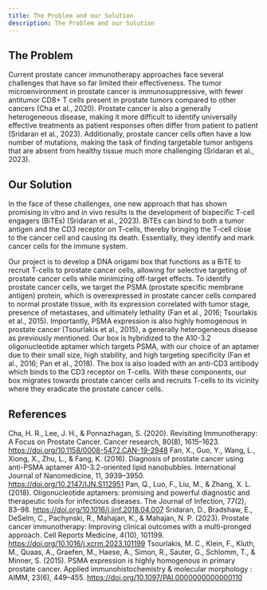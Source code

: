 ```yaml
---
title: The Problem and our Solution
description: The Problem and our Solution
---
```



## The Problem

Current prostate cancer immunotherapy approaches face several challenges that have so far limited their effectiveness. The tumor microenvironment in prostate cancer is immunosuppressive, with fewer antitumor CD8+ T cells present in prostate tumors compared to other cancers (Cha et al., 2020). Prostate cancer is also a generally heterogeneous disease, making it more difficult to identify universally effective treatments as patient responses often differ from patient to patient (Sridaran et al., 2023). Additionally, prostate cancer cells often have a low number of mutations, making the task of finding targetable tumor antigens that are absent from healthy tissue much more challenging (Sridaran et al., 2023).

## Our Solution

In the face of these challenges, one new approach that has shown promising in vitro and in vivo results is the development of bispecific T-cell engagers (BiTEs) (Sridaran et al., 2023). BiTEs can bind to both a tumor antigen and the CD3 receptor on T-cells, thereby bringing the T-cell close to the cancer cell and causing its death. Essentially, they identify and mark cancer cells for the immune system.

Our project is to develop a DNA origami box that functions as a BiTE to recruit T-cells to prostate cancer cells, allowing for selective targeting of prostate cancer cells while minimizing off-target effects. To identify prostate cancer cells, we target the PSMA (prostate specific membrane antigen) protein, which is overexpressed in prostate cancer cells compared to normal prostate tissue, with its expression correlated with tumor stage, presence of metastases, and ultimately lethality (Fan et al., 2016; Tsourlakis et al., 2015). Importantly, PSMA expression is also highly homogenous in prostate cancer (Tsourlakis et al., 2015), a generally heterogeneous disease as previously mentioned. Our box is hybridized to the A10-3.2 oligonucleotide aptamer which targets PSMA, with our choice of an aptamer due to their small size, high stability, and high targeting specificity (Fan et al., 2016; Pan et al., 2018). The box is also loaded with an anti-CD3 antibody which binds to the CD3 receptor on T-cells. With these components, our box migrates towards prostate cancer cells and recruits T-cells to its vicinity where they eradicate the prostate cancer cells.

## References

<ReferenceList>

Cha, H. R., Lee, J. H., & Ponnazhagan, S. (2020). Revisiting Immunotherapy: A Focus on Prostate Cancer. Cancer research, 80(8), 1615–1623. https://doi.org/10.1158/0008-5472.CAN-19-2948
Fan, X., Guo, Y., Wang, L., Xiong, X., Zhu, L., & Fang, K. (2016). Diagnosis of prostate cancer using anti-PSMA aptamer A10-3.2-oriented lipid nanobubbles. International Journal of Nanomedicine, 11, 3939–3950. https://doi.org/10.2147/IJN.S112951
Pan, Q., Luo, F., Liu, M., & Zhang, X. L. (2018). Oligonucleotide aptamers: promising and powerful diagnostic and therapeutic tools for infectious diseases. The Journal of Infection, 77(2), 83–98. https://doi.org/10.1016/j.jinf.2018.04.007
Sridaran, D., Bradshaw, E., DeSelm, C., Pachynski, R., Mahajan, K., & Mahajan, N. P. (2023). Prostate cancer immunotherapy: Improving clinical outcomes with a multi-pronged approach. Cell Reports Medicine, 4(10), 101199. https://doi.org/10.1016/j.xcrm.2023.101199
Tsourlakis, M. C., Klein, F., Kluth, M., Quaas, A., Graefen, M., Haese, A., Simon, R., Sauter, G., Schlomm, T., & Minner, S. (2015). PSMA expression is highly homogenous in primary prostate cancer. Applied immunohistochemistry & molecular morphology : AIMM, 23(6), 449–455. https://doi.org/10.1097/PAI.0000000000000110

</ReferenceList>
